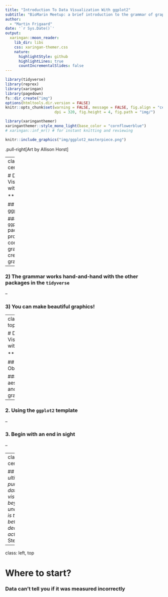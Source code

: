 ```yaml
---
title: "Introduction To Data Visualization With ggplot2"
subtitle: "BioMarin Meetup: a brief introduction to the grammar of graphics"
author: 
  - "Martin Frigaard"
date: '`r Sys.Date()`'
output:
  xaringan::moon_reader:
    lib_dir: libs
    css: xaringan-themer.css
    nature:
      highlightStyle: github
      highlightLines: true
      countIncrementalSlides: false
---
```


```r
library(tidyverse)
library(reprex)
library(xaringan)
library(pagedown)
fs::dir_create("img")
options(htmltools.dir.version = FALSE)
knitr::opts_chunk$set(warning = FALSE, message = FALSE, fig.align = "center", 
                      dpi = 320, fig.height = 4, fig.path = "img/")

```

```r
library(xaringanthemer)
xaringanthemer::style_mono_light(base_color = "cornflowerblue")
# xaringan::inf_mr() # for instant knitting and reviewing
```

```r
knitr::include_graphics("img/ggplot2_masterpiece.png")
```

.pull-right[Art by Allison Horst]

---
class: inverse, center

# Data Visualization with ggplot2

***

## Why ggplot2?

### 1) The `ggplot2` package provides a comprehensive grammar for creating graphs/figures

--

### 2) The grammar works hand-and-hand with the other packages in the `tidyverse` 

--

### 3) You can make beautiful graphics!

---
class: left, top

# Data Visualization with ggplot2

***

## Objectives: 


### 1. Data, aesthetics, and `ggplot2` grammar

--

### 2. Using the `ggplot2` template  

--

### 3. Begin with an end in sight

--

---
class: inverse, center, middle


## "*The ultimate purpose of data visualization, beyond understanding, is to enable better decisions and actions.*" - Stephen Few

---
class: left, top

# Where to start?

### Data can't tell you if it was measured incorrectly